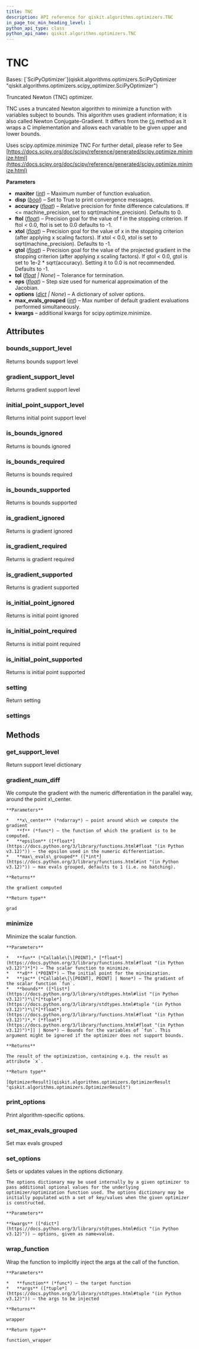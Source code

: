 ```yaml
---
title: TNC
description: API reference for qiskit.algorithms.optimizers.TNC
in_page_toc_min_heading_level: 1
python_api_type: class
python_api_name: qiskit.algorithms.optimizers.TNC
---
```


# TNC

<Class id="qiskit.algorithms.optimizers.TNC" isDedicatedPage={true} github="https://github.com/qiskit/qiskit/tree/stable/0.46/qiskit/algorithms/optimizers/tnc.py" signature="qiskit.algorithms.optimizers.TNC(maxiter=100, disp=False, accuracy=0, ftol=-1, xtol=-1, gtol=-1, tol=None, eps=1e-08, options=None, max_evals_grouped=1, **kwargs)">
  Bases: [`SciPyOptimizer`](qiskit.algorithms.optimizers.SciPyOptimizer "qiskit.algorithms.optimizers.scipy_optimizer.SciPyOptimizer")

  Truncated Newton (TNC) optimizer.

  TNC uses a truncated Newton algorithm to minimize a function with variables subject to bounds. This algorithm uses gradient information; it is also called Newton Conjugate-Gradient. It differs from the [`CG`](qiskit.algorithms.optimizers.CG "qiskit.algorithms.optimizers.CG") method as it wraps a C implementation and allows each variable to be given upper and lower bounds.

  Uses scipy.optimize.minimize TNC For further detail, please refer to See [https://docs.scipy.org/doc/scipy/reference/generated/scipy.optimize.minimize.html](https://docs.scipy.org/doc/scipy/reference/generated/scipy.optimize.minimize.html)

  **Parameters**

  *   **maxiter** ([*int*](https://docs.python.org/3/library/functions.html#int "(in Python v3.12)")) – Maximum number of function evaluation.
  *   **disp** ([*bool*](https://docs.python.org/3/library/functions.html#bool "(in Python v3.12)")) – Set to True to print convergence messages.
  *   **accuracy** ([*float*](https://docs.python.org/3/library/functions.html#float "(in Python v3.12)")) – Relative precision for finite difference calculations. If \<= machine\_precision, set to sqrt(machine\_precision). Defaults to 0.
  *   **ftol** ([*float*](https://docs.python.org/3/library/functions.html#float "(in Python v3.12)")) – Precision goal for the value of f in the stopping criterion. If ftol \< 0.0, ftol is set to 0.0 defaults to -1.
  *   **xtol** ([*float*](https://docs.python.org/3/library/functions.html#float "(in Python v3.12)")) – Precision goal for the value of x in the stopping criterion (after applying x scaling factors). If xtol \< 0.0, xtol is set to sqrt(machine\_precision). Defaults to -1.
  *   **gtol** ([*float*](https://docs.python.org/3/library/functions.html#float "(in Python v3.12)")) – Precision goal for the value of the projected gradient in the stopping criterion (after applying x scaling factors). If gtol \< 0.0, gtol is set to 1e-2 \* sqrt(accuracy). Setting it to 0.0 is not recommended. Defaults to -1.
  *   **tol** ([*float*](https://docs.python.org/3/library/functions.html#float "(in Python v3.12)") *| None*) – Tolerance for termination.
  *   **eps** ([*float*](https://docs.python.org/3/library/functions.html#float "(in Python v3.12)")) – Step size used for numerical approximation of the Jacobian.
  *   **options** ([*dict*](https://docs.python.org/3/library/stdtypes.html#dict "(in Python v3.12)") *| None*) – A dictionary of solver options.
  *   **max\_evals\_grouped** ([*int*](https://docs.python.org/3/library/functions.html#int "(in Python v3.12)")) – Max number of default gradient evaluations performed simultaneously.
  *   **kwargs** – additional kwargs for scipy.optimize.minimize.

  ## Attributes

  ### bounds\_support\_level

  <Attribute id="qiskit.algorithms.optimizers.TNC.bounds_support_level">
    Returns bounds support level
  </Attribute>

  ### gradient\_support\_level

  <Attribute id="qiskit.algorithms.optimizers.TNC.gradient_support_level">
    Returns gradient support level
  </Attribute>

  ### initial\_point\_support\_level

  <Attribute id="qiskit.algorithms.optimizers.TNC.initial_point_support_level">
    Returns initial point support level
  </Attribute>

  ### is\_bounds\_ignored

  <Attribute id="qiskit.algorithms.optimizers.TNC.is_bounds_ignored">
    Returns is bounds ignored
  </Attribute>

  ### is\_bounds\_required

  <Attribute id="qiskit.algorithms.optimizers.TNC.is_bounds_required">
    Returns is bounds required
  </Attribute>

  ### is\_bounds\_supported

  <Attribute id="qiskit.algorithms.optimizers.TNC.is_bounds_supported">
    Returns is bounds supported
  </Attribute>

  ### is\_gradient\_ignored

  <Attribute id="qiskit.algorithms.optimizers.TNC.is_gradient_ignored">
    Returns is gradient ignored
  </Attribute>

  ### is\_gradient\_required

  <Attribute id="qiskit.algorithms.optimizers.TNC.is_gradient_required">
    Returns is gradient required
  </Attribute>

  ### is\_gradient\_supported

  <Attribute id="qiskit.algorithms.optimizers.TNC.is_gradient_supported">
    Returns is gradient supported
  </Attribute>

  ### is\_initial\_point\_ignored

  <Attribute id="qiskit.algorithms.optimizers.TNC.is_initial_point_ignored">
    Returns is initial point ignored
  </Attribute>

  ### is\_initial\_point\_required

  <Attribute id="qiskit.algorithms.optimizers.TNC.is_initial_point_required">
    Returns is initial point required
  </Attribute>

  ### is\_initial\_point\_supported

  <Attribute id="qiskit.algorithms.optimizers.TNC.is_initial_point_supported">
    Returns is initial point supported
  </Attribute>

  ### setting

  <Attribute id="qiskit.algorithms.optimizers.TNC.setting">
    Return setting
  </Attribute>

  ### settings

  <Attribute id="qiskit.algorithms.optimizers.TNC.settings" />

  ## Methods

  ### get\_support\_level

  <Function id="qiskit.algorithms.optimizers.TNC.get_support_level" signature="get_support_level()">
    Return support level dictionary
  </Function>

  ### gradient\_num\_diff

  <Function id="qiskit.algorithms.optimizers.TNC.gradient_num_diff" signature="static gradient_num_diff(x_center, f, epsilon, max_evals_grouped=None)">
    We compute the gradient with the numeric differentiation in the parallel way, around the point x\_center.

    **Parameters**

    *   **x\_center** (*ndarray*) – point around which we compute the gradient
    *   **f** (*func*) – the function of which the gradient is to be computed.
    *   **epsilon** ([*float*](https://docs.python.org/3/library/functions.html#float "(in Python v3.12)")) – the epsilon used in the numeric differentiation.
    *   **max\_evals\_grouped** ([*int*](https://docs.python.org/3/library/functions.html#int "(in Python v3.12)")) – max evals grouped, defaults to 1 (i.e. no batching).

    **Returns**

    the gradient computed

    **Return type**

    grad
  </Function>

  ### minimize

  <Function id="qiskit.algorithms.optimizers.TNC.minimize" signature="minimize(fun, x0, jac=None, bounds=None)">
    Minimize the scalar function.

    **Parameters**

    *   **fun** (*Callable\[\[POINT],* [*float*](https://docs.python.org/3/library/functions.html#float "(in Python v3.12)")*]*) – The scalar function to minimize.
    *   **x0** (*POINT*) – The initial point for the minimization.
    *   **jac** (*Callable\[\[POINT], POINT] | None*) – The gradient of the scalar function `fun`.
    *   **bounds** ([*list*](https://docs.python.org/3/library/stdtypes.html#list "(in Python v3.12)")*\[*[*tuple*](https://docs.python.org/3/library/stdtypes.html#tuple "(in Python v3.12)")*\[*[*float*](https://docs.python.org/3/library/functions.html#float "(in Python v3.12)")*,* [*float*](https://docs.python.org/3/library/functions.html#float "(in Python v3.12)")*]] | None*) – Bounds for the variables of `fun`. This argument might be ignored if the optimizer does not support bounds.

    **Returns**

    The result of the optimization, containing e.g. the result as attribute `x`.

    **Return type**

    [OptimizerResult](qiskit.algorithms.optimizers.OptimizerResult "qiskit.algorithms.optimizers.OptimizerResult")
  </Function>

  ### print\_options

  <Function id="qiskit.algorithms.optimizers.TNC.print_options" signature="print_options()">
    Print algorithm-specific options.
  </Function>

  ### set\_max\_evals\_grouped

  <Function id="qiskit.algorithms.optimizers.TNC.set_max_evals_grouped" signature="set_max_evals_grouped(limit)">
    Set max evals grouped
  </Function>

  ### set\_options

  <Function id="qiskit.algorithms.optimizers.TNC.set_options" signature="set_options(**kwargs)">
    Sets or updates values in the options dictionary.

    The options dictionary may be used internally by a given optimizer to pass additional optional values for the underlying optimizer/optimization function used. The options dictionary may be initially populated with a set of key/values when the given optimizer is constructed.

    **Parameters**

    **kwargs** ([*dict*](https://docs.python.org/3/library/stdtypes.html#dict "(in Python v3.12)")) – options, given as name=value.
  </Function>

  ### wrap\_function

  <Function id="qiskit.algorithms.optimizers.TNC.wrap_function" signature="static wrap_function(function, args)">
    Wrap the function to implicitly inject the args at the call of the function.

    **Parameters**

    *   **function** (*func*) – the target function
    *   **args** ([*tuple*](https://docs.python.org/3/library/stdtypes.html#tuple "(in Python v3.12)")) – the args to be injected

    **Returns**

    wrapper

    **Return type**

    function\_wrapper
  </Function>
</Class>

